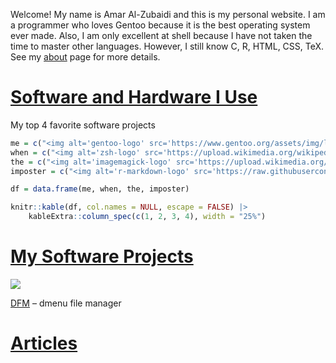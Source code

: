 Welcome! My name is Amar Al-Zubaidi and this is my personal website. I am a programmer who loves Gentoo because it is the best operating system ever made. Also, I am only excellent at shell because I have not taken the time to master other languages. However, I still know C, R, HTML, CSS, TeX. See my [about](/about/) page for more details.

# [Software and Hardware I Use](/programs/)

<p class="caption">My top 4 favorite software projects</p>
```r
me = c("<img alt='gentoo-logo' src='https://www.gentoo.org/assets/img/logo/gentoo-logo.png' width='80%'/>")
when = c("<img alt='zsh-logo' src='https://upload.wikimedia.org/wikipedia/commons/thumb/1/1f/Z_Shell_Logo_Color_Horizontal.svg/1024px-Z_Shell_Logo_Color_Horizontal.svg.png'/>")
the = c("<img alt='imagemagick-logo' src='https://upload.wikimedia.org/wikipedia/commons/thumb/9/9a/ImageMagick_logo.svg/800px-ImageMagick_logo.svg.png'/>")
imposter = c("<img alt='r-markdown-logo' src='https://raw.githubusercontent.com/rstudio/rmarkdown/main/man/figures/logo.png'/>")

df = data.frame(me, when, the, imposter)

knitr::kable(df, col.names = NULL, escape = FALSE) |>
	kableExtra::column_spec(c(1, 2, 3, 4), width = "25%")
```

# [My Software Projects](/projects/)

![](/images/dfm.gif)
<p class="caption"><a href="projects/dfm/">DFM<a/> – dmenu file manager</p>

# [Articles](/articles/)
